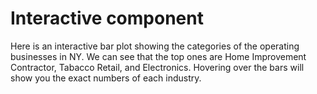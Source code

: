 # Interactive component

<meta charset="utf-8">

<!-- Load d3.js -->
<script src="https://d3js.org/d3.v4.js"></script>

<!-- Create a div where the graph will take place -->
<p>
Here is an interactive bar plot showing the categories of the operating businesses in NY. We can see that 
the top ones are Home Improvement Contractor, Tabacco Retail, and Electronics. Hovering over the bars will show
you the exact numbers of each industry.
</p>

<div id="my_dataviz"></div>

<script src="interactive.js"></script>


